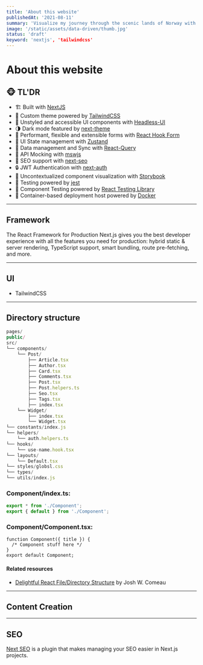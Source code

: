 ```yaml
---
title: 'About this website'
publishedAt: '2021-08-11'
summary: 'Visualize my journey through the scenic lands of Norway with rich, stunning pictures and daily travel logs.'
image: '/static/assets/data-driven/thumb.jpg'
status: 'draft'
keyword: 'nextjs', 'tailwindcss'
---
```


# About this website

## 🐵 TL'DR

- 🏗 Built with [NextJS](https://nextjs.org)
- 🎨 Custom theme powered by [TailwindCSS](https://tailwindcss.org)
- 🧰 Unstyled and accessible UI components with [Headless-UI](https://headlessui.dev)
- 🌗 Dark mode featured by [next-theme](https://github.com/pacocoursey/next-themes)
- 🎣 Performant, flexible and extensible forms with [React Hook Form](https://react-hook-form.com/)
- 🐻 UI State management with [Zustand](https://zustand.surge.sh/)
- 🌸 Data management and Sync with [React-Query](https://react-query.tanstack.com/)
- 🥸 API Mocking with [mswjs](https://mswjs.io/)
- 🤖 SEO support with [next-seo](https://github.com/garmeeh/next-seo)
- 🔒 JWT Authentication with [next-auth](https://next-auth.js.org)
- 🧩 Uncontextualized component visualization with [Storybook](https://next-auth.js.org)
- 🚨 Testing powered by [jest](https://jestjs.io/docs/getting-started)
- 🐙 Component Testing powered by [React Testing Library](https://testing-library.com)
- 🐳 Container-based deployment host powered by [Docker](https://www.docker.com)

---

## Framework

The React Framework for Production Next.js gives you the best developer experience with all the features you need for production: hybrid static & server rendering, TypeScript support, smart bundling, route pre-fetching, and more.

---

## UI

- TailwindCSS

---

## Directory structure

```js
pages/
public/
src/
└── components/
    └── Post/
        ├── Article.tsx
        ├── Author.tsx
        ├── Card.tsx
        ├── Comments.tsx
        ├── Post.tsx
        ├── Post.helpers.ts
        ├── Seo.tsx
        ├── Tags.tsx
        ├── index.tsx
    └── Widget/
        ├── index.tsx
        └── Widget.tsx
└── constants/index.js
└── helpers/
    └── auth.helpers.ts
└── hooks/
    └── use-name.hook.tsx
└── layouts/
    └── Default.tsx
└── styles/globsl.css
└── types/
└── utils/index.js
```

### Component/index.ts:

```ts
export * from './Component';
export { default } from './Component';
```

### Component/Component.tsx:

```tsx
function Component({ title }) {
  /* Component stuff here */
}
export default Component;
```

#### Related resources

- [Delightful React File/Directory Structure](https://www.joshwcomeau.com/react/file-structure/) by Josh W. Comeau

---

## Content Creation

---

## SEO

[Next SEO](https://github.com/garmeeh/next-seo) is a plugin that makes managing your SEO easier in Next.js projects.

```

```
